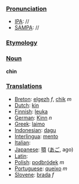 ===[[Pronunciation]]===
*[[IPA]]: //
*[[SAMPA]]: //
===[[Etymology]]===
===[[Noun]] ===
'''chin'''

===[[Translations]]===

*[[Breton]]: [[elgezh]] ''f'', [[chik]] ''m''
*[[Dutch]]: [[kin]]
*[[Finnish]]: [[leuka]]
*[[German]]: [[Kinn]] ''n''
*[[Greek]]: [[laimo]]
*[[Indonesian]]: [[dagu]]
*[[Interlingua]]: [[mento]]
*[[Italian]]: [[]]
*[[Japanese]]: [[顎]] ([[あご]], ago)
*[[Latin]]: [[]]
*[[Polish]]: [[podbródek]] ''m''
*[[Portuguese]]: [[queixo]] ''m''
*[[Slovene]]: [[brada]] ''f''